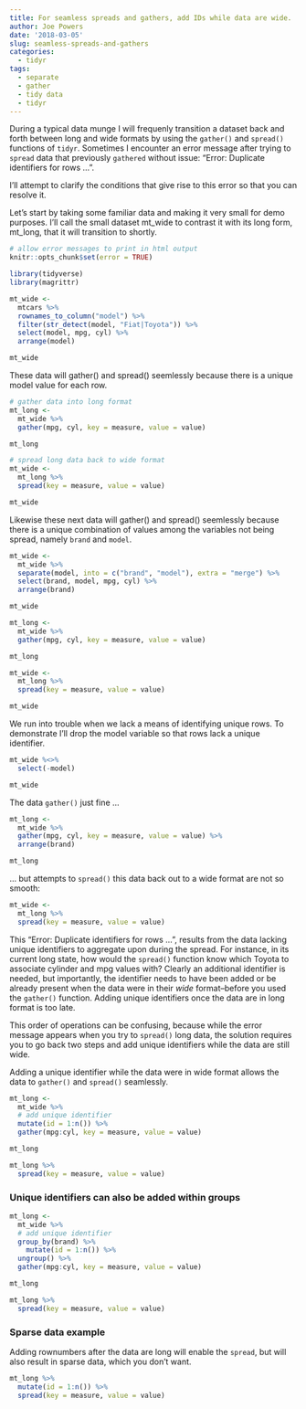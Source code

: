 ```yaml
---
title: For seamless spreads and gathers, add IDs while data are wide.
author: Joe Powers
date: '2018-03-05'
slug: seamless-spreads-and-gathers
categories:
  - tidyr
tags:
  - separate
  - gather
  - tidy data
  - tidyr
---
```


During a typical data munge I will frequenly transition a dataset back and forth between long and wide formats by using the `gather()` and `spread()` functions of `tidyr`. Sometimes I encounter an error message after trying to `spread` data that previously `gathered` without issue: "Error: Duplicate identifiers for rows ...".

I'll attempt to clarify the conditions that give rise to this error so that you can resolve it.

Let's start by taking some familiar data and making it very small for demo purposes. I'll call the small dataset mt_wide to contrast it with its long form, mt_long, that it will transition to shortly. 

```r
# allow error messages to print in html output
knitr::opts_chunk$set(error = TRUE)

library(tidyverse)
library(magrittr)
```

```r
mt_wide <- 
  mtcars %>% 
  rownames_to_column("model") %>% 
  filter(str_detect(model, "Fiat|Toyota")) %>% 
  select(model, mpg, cyl) %>% 
  arrange(model)

mt_wide
```

These data will gather() and spread() seemlessly because there is a unique model value for each row. 
```r
# gather data into long format
mt_long <- 
  mt_wide %>% 
  gather(mpg, cyl, key = measure, value = value)

mt_long

# spread long data back to wide format
mt_wide <- 
  mt_long %>% 
  spread(key = measure, value = value)

mt_wide
```

Likewise these next data will gather() and spread() seemlessly because there is a unique combination of values among the variables not being spread, namely `brand` and `model`. 
```r
mt_wide <- 
  mt_wide %>% 
  separate(model, into = c("brand", "model"), extra = "merge") %>%
  select(brand, model, mpg, cyl) %>% 
  arrange(brand)

mt_wide
```

```r
mt_long <- 
  mt_wide %>% 
  gather(mpg, cyl, key = measure, value = value)

mt_long

mt_wide <- 
  mt_long %>% 
  spread(key = measure, value = value)

mt_wide
```

We run into trouble when we lack a means of identifying unique rows. To demonstrate I'll drop the model variable so that rows lack a unique identifier. 
```r
mt_wide %<>% 
  select(-model)

mt_wide
```

The data `gather()` just fine ...
```r
mt_long <- 
  mt_wide %>% 
  gather(mpg, cyl, key = measure, value = value) %>% 
  arrange(brand)

mt_long
```

... but attempts to `spread()` this data back out to a wide format are not so smooth: 
```r
mt_wide <- 
  mt_long %>% 
  spread(key = measure, value = value)
```

This "Error: Duplicate identifiers for rows ...", results from the data lacking unique identifiers to aggregate upon during the spread. For instance, in its current long state, how would the `spread()` function know which Toyota to associate cylinder and mpg values with? Clearly an additional identifier is needed, but importantly, the identifier needs to have been added or be already present when the data were in their *wide* format--before you used the `gather()` function. Adding unique identifiers once the data are in long format is too late. 

This order of operations can be confusing, because while the error message appears when you try to `spread()` long data, the solution requires you to go back two steps and add unique identifiers while the data are still wide.

Adding a unique identifier while the data were in wide format allows the data to `gather()` and `spread()` seamlessly.
```r
mt_long <- 
  mt_wide %>% 
  # add unique identifier
  mutate(id = 1:n()) %>% 
  gather(mpg:cyl, key = measure, value = value) 

mt_long
```

```r
mt_long %>% 
  spread(key = measure, value = value)
```

### Unique identifiers can also be added within groups
```r
mt_long <- 
  mt_wide %>% 
  # add unique identifier
  group_by(brand) %>% 
    mutate(id = 1:n()) %>% 
  ungroup() %>% 
  gather(mpg:cyl, key = measure, value = value) 

mt_long
```

```r
mt_long %>% 
  spread(key = measure, value = value)
```

### Sparse data example
Adding rownumbers after the data are long will enable the `spread`, but will also result in sparse data, which you don't want. 
```r
mt_long %>% 
  mutate(id = 1:n()) %>% 
  spread(key = measure, value = value)
```